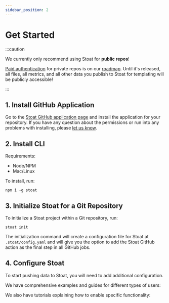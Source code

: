 ```yaml
---
sidebar_position: 2
---
```



# Get Started

:::caution

We currently only recommend using Stoat for **public repos**!

[Paid authentication](company/pricing) for private repos is on our [roadmap](company/roadmap). Until it's released,
all files, all metrics, and all other data you publish to Stoat for templating will be publicly accessible!

:::

## 1. Install GitHub Application

Go to the [Stoat GitHub application page](https://github.com/apps/stoat-app/) and install the application for your repository. If you have any question about the permissions
or run into any problems with installing, please [let us know](company/contact-us).

## 2. Install CLI

Requirements:
- Node/NPM
- Mac/Linux

To install, run:
```
npm i -g stoat
```

## 3. Initialize Stoat for a Git Repository

To initialize a Stoat project within a Git repository, run:
```
stoat init
```

The initialization command will create a configuration file for Stoat at `.stoat/config.yaml` 
and will give you the option to add the Stoat GitHub action as the final step in all GitHub jobs.

## 4. Configure Stoat

To start pushing data to Stoat, you will need to add additional configuration.

We have comprehensive examples and guides for different types of users:
<PersonaList />

We also have tutorials explaining how to enable specific functionality:
<TutorialList />
